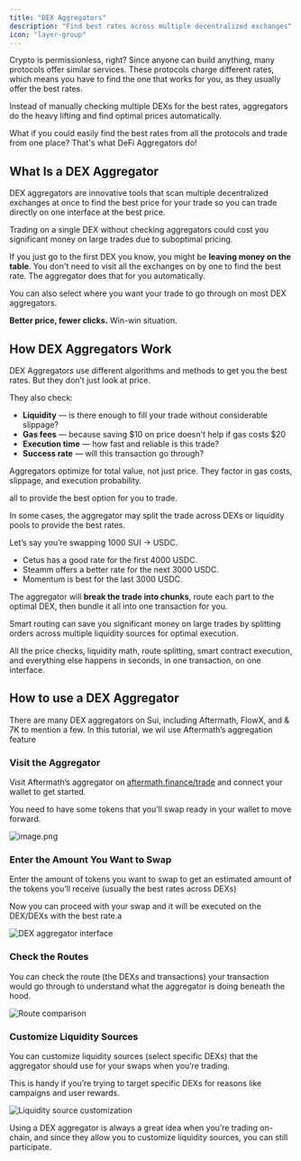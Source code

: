 ```yaml
---
title: "DEX Aggregators"
description: "Find best rates across multiple decentralized exchanges"
icon: "layer-group"
---
```


Crypto is permissionless, right? Since anyone can build anything, many protocols offer similar services. These protocols charge different rates, which means you have to find the one that works for you, as they usually offer the best rates.

<Tip>Instead of manually checking multiple DEXs for the best rates, aggregators do the heavy lifting and find optimal prices automatically.</Tip>

What if you could easily find the best rates from all the protocols and trade from one place? That's what DeFi Aggregators do!

## What Is a DEX Aggregator

DEX aggregators are innovative tools that scan multiple decentralized exchanges at once to find the best price for your trade so you can trade directly on one interface at the best price.

<Warning>Trading on a single DEX without checking aggregators could cost you significant money on large trades due to suboptimal pricing.</Warning>

If you just go to the first DEX you know, you might be **leaving money on the table**.  You don't need to visit all the exchanges on by one to find the best rate. The aggregator does that for you automatically.

You can also select where you want your trade to go through on most DEX aggregators.

**Better price, fewer clicks.** Win-win situation.

## How DEX Aggregators Work

DEX Aggregators use different algorithms and methods to get you the best rates.  But they don’t just look at price.

They also check:

- **Liquidity** — is there enough to fill your trade without considerable slippage?
- **Gas fees** — because saving $10 on price doesn't help if gas costs $20
- **Execution time** — how fast and reliable is this trade?
- **Success rate** — will this transaction go through?

<Info>Aggregators optimize for total value, not just price. They factor in gas costs, slippage, and execution probability.</Info>

all to provide the best option for you to trade. 

In some cases, the aggregator may split the trade across DEXs or liquidity pools to provide the best rates. 

Let’s say you’re swapping 1000 SUI → USDC.

- Cetus has a good rate for the first 4000 USDC.
- Steamm offers a better rate for the next 3000 USDC.
- Momentum is best for the last 3000 USDC.

The aggregator will **break the trade into chunks**, route each part to the optimal DEX, then bundle it all into one transaction for you.

<Check>Smart routing can save you significant money on large trades by splitting orders across multiple liquidity sources for optimal execution.</Check>

All the price checks, liquidity math, route splitting, smart contract execution, and everything else happens in seconds, in one transaction, on one interface.

## How to use a DEX Aggregator

There are many DEX aggregators on Sui, including Aftermath, FlowX, and & 7K to mention a few. In this tutorial, we wil use Aftermath’s aggregation feature

### Visit the Aggregator

Visit Aftermath’s aggregator on [aftermath.finance/trade](http://aftermath.finance/trade) and connect your wallet to get started.

You need to have some tokens that you’ll swap ready in your wallet to move forward.

![image.png](/images/DEX_Aggregators/image.png)

### Enter the Amount You Want to Swap

Enter the amount of tokens you want to swap to get an estimated amount of the tokens you’ll receive (usually the best rates across DEXs)

Now you can proceed with your swap and it will be executed on the DEX/DEXs with the best rate.a

![DEX aggregator interface](/images/DEX_Aggregators/image%201.png)

### Check the Routes

You can check the route (the DEXs and transactions) your transaction would  go through to understand what the aggregator is doing beneath the hood.

![Route comparison](/images/DEX_Aggregators/image%202.png)

### Customize Liquidity Sources

You can customize liquidity sources (select specific DEXs) that the aggregator should use for your swaps when you’re trading.

This is handy if you’re trying to target specific DEXs for reasons like campaigns and user rewards.

![Liquidity source customization](/images/DEX_Aggregators/image%203.png)

Using a DEX aggregator is always a great idea when you’re trading on-chain, and since they allow you to customize liquidity sources, you can still participate.